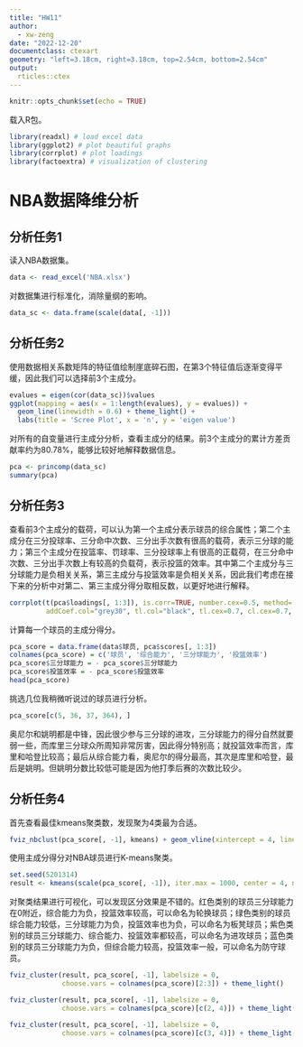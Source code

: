 ---
title: "HW11"
author:
  - xw-zeng
date: "2022-12-20"
documentclass: ctexart
geometry: "left=3.18cm, right=3.18cm, top=2.54cm, bottom=2.54cm"
output:
  rticles::ctex
---

```{r setup, include=FALSE}
knitr::opts_chunk$set(echo = TRUE)
```

载入R包。
```{r, warning=FALSE, message=FALSE}
library(readxl) # load excel data
library(ggplot2) # plot beautiful graphs
library(corrplot) # plot loadings
library(factoextra) # visualization of clustering
```

\newpage

# NBA数据降维分析

## 分析任务1

读入NBA数据集。
```{r}
data <- read_excel('NBA.xlsx')
```

对数据集进行标准化，消除量纲的影响。
```{r}
data_sc <- data.frame(scale(data[, -1]))
```

## 分析任务2

使用数据相关系数矩阵的特征值绘制崖底碎石图，在第3个特征值后逐渐变得平缓，因此我们可以选择前3个主成分。
```{r, fig.cap='崖底碎石图', out.width='70%', fig.align='center'}
evalues = eigen(cor(data_sc))$values
ggplot(mapping = aes(x = 1:length(evalues), y = evalues)) +
  geom_line(linewidth = 0.6) + theme_light() +
  labs(title = 'Scree Plot', x = 'n', y = 'eigen value')
```

对所有的自变量进行主成分分析，查看主成分的结果。前3个主成分的累计方差贡献率约为80.78%，能够比较好地解释数据信息。
```{r}
pca <- princomp(data_sc)
summary(pca)
```

## 分析任务3

查看前3个主成分的载荷，可以认为第一个主成分表示球员的综合属性；第二个主成分在三分投球率、三分命中次数、三分出手次数有很高的载荷，表示三分球的能力；第三个主成分在投篮率、罚球率、三分投球率上有很高的正载荷，在三分命中次数、三分出手次数上有较高的负载荷，表示投篮的效率。其中第二个主成分与三分球能力是负相关关系，第三主成分与投篮效率是负相关关系，因此我们考虑在接下来的分析中对第二、第三主成分得分取相反数，以更好地进行解释。
```{r, fig.showtext=TRUE, fig.cap='前三个主成分载荷图', fig.width=8, fig.height=5}
corrplot(t(pca$loadings[, 1:3]), is.corr=TRUE, number.cex=0.5, method='square',
         addCoef.col="grey30", tl.col="black", tl.cex=0.7, cl.cex=0.7, win.asp = 1.25)
```

\newpage

计算每一个球员的主成分得分。
```{r}
pca_score = data.frame(data$球员, pca$scores[, 1:3])
colnames(pca_score) = c('球员', '综合能力', '三分球能力', '投篮效率')
pca_score$三分球能力 = - pca_score$三分球能力
pca_score$投篮效率 = - pca_score$投篮效率
head(pca_score)
```

挑选几位我稍微听说过的球员进行分析。
```{r}
pca_score[c(5, 36, 37, 364), ]
```

奥尼尔和姚明都是中锋，因此很少参与三分球的进攻，三分球能力的得分自然就要弱一些，而库里三分球众所周知非常厉害，因此得分特别高；就投篮效率而言，库里和哈登比较高；最后从综合能力看，奥尼尔的得分最高，其次是库里和哈登，最后是姚明。但姚明分数比较低可能是因为他打季后赛的次数比较少。

## 分析任务4

首先查看最佳kmeans聚类数，发现聚为4类最为合适。
```{r, out.width='70%', fig.align='center', fig.cap='目标函数与聚类个数折线图'}
fviz_nbclust(pca_score[, -1], kmeans) + geom_vline(xintercept = 4, linetype = 2)
```

使用主成分得分对NBA球员进行K-means聚类。
```{r}
set.seed(5201314)
result <- kmeans(scale(pca_score[, -1]), iter.max = 1000, center = 4, nstart = 25)
```

对聚类结果进行可视化，可以发现区分效果是不错的。红色类别的球员三分球能力在0附近，综合能力为负，投篮效率较高，可以命名为轮换球员；绿色类别的球员综合能力较低，三分球能力为负，投篮效率也为负，可以命名为板凳球员；紫色类别的球员三分球能力、综合能力、投篮效率都较高，可以命名为进攻球员；蓝色类别的球员三分球能力为负，但综合能力较高，投篮效率一般，可以命名为防守球员。
```{r, fig.showtext=TRUE, out.width='70%', fig.align='center', fig.cap='综合能力与三分球能力'}
fviz_cluster(result, pca_score[, -1], labelsize = 0,
             choose.vars = colnames(pca_score)[2:3]) + theme_light()
```

```{r, fig.showtext=TRUE, out.width='70%', fig.align='center', fig.cap='综合能力与投篮效率'}
fviz_cluster(result, pca_score[, -1], labelsize = 0,
             choose.vars = colnames(pca_score)[c(2, 4)]) + theme_light()
```

```{r, fig.showtext=TRUE, out.width='70%', fig.align='center', fig.cap='三分球能力与投篮效率'}
fviz_cluster(result, pca_score[, -1], labelsize = 0,
             choose.vars = colnames(pca_score)[c(3, 4)]) + theme_light()
```
